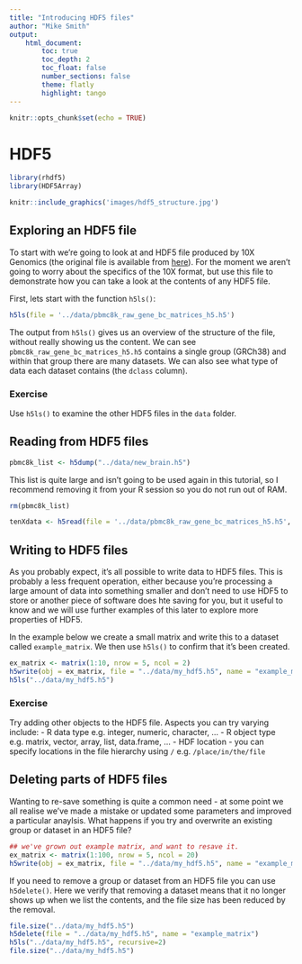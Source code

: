 ```yaml
---
title: "Introducing HDF5 files"
author: "Mike Smith"
output: 
    html_document:
        toc: true
        toc_depth: 2
        toc_float: false
        number_sections: false
        theme: flatly
        highlight: tango
---
```


```r
knitr::opts_chunk$set(echo = TRUE)
```

# HDF5

```r
library(rhdf5)
library(HDF5Array)
```

```r
knitr::include_graphics('images/hdf5_structure.jpg')
```

## Exploring an HDF5 file

To start with we're going to look at and HDF5 file produced by 10X Genomics (the original file is available from [here](https://support.10xgenomics.com/single-cell-gene-expression/datasets/2.1.0/pbmc8k)).  For the moment we aren't going to worry about the specifics of the 10X format, but use this file to demonstrate how you can take a look at the contents of any HDF5 file.

First, lets start with the function `h5ls()`:

```r
h5ls(file = '../data/pbmc8k_raw_gene_bc_matrices_h5.h5')
```

The output from `h5ls()` gives us an overview of the structure of the file, without really showing us the content.  We can see `pbmc8k_raw_gene_bc_matrices_h5.h5` contains a single group (GRCh38) and within that group there are many datasets.  We can also see what type of data each dataset contains (the `dclass` column).

### Exercise

Use `h5ls()` to examine the other HDF5 files in the `data` folder.

## Reading from HDF5 files


```r
pbmc8k_list <- h5dump("../data/new_brain.h5")
```

This list is quite large and isn't going to be used again in this tutorial, so I recommend removing it from your R session so you do not run out of RAM.

```r
rm(pbmc8k_list)
```


```r
tenXdata <- h5read(file = '../data/pbmc8k_raw_gene_bc_matrices_h5.h5', name = "/GRCh38/data")
```


## Writing to HDF5 files

As you probably expect, it's all possible to write data to HDF5 files.  This is probably a less frequent operation, either because you're processing a large amount of data into something smaller and don't need to use HDF5 to store or another piece of software does hte saving for you, but it useful to know and we will use further examples of this later to explore more properties of HDF5.

In the example below we create a small matrix and write this to a dataset called `example_matrix`.  We then use `h5ls()` to confirm that it's been created.

```r
ex_matrix <- matrix(1:10, nrow = 5, ncol = 2)
h5write(obj = ex_matrix, file = "../data/my_hdf5.h5", name = "example_matrix")
h5ls("../data/my_hdf5.h5")
```


### Exercise 

Try adding other objects to the HDF5 file.  Aspects you can try varying include:
-  R data type e.g. integer, numeric, character, ...
-  R object type e.g. matrix, vector, array, list, data.frame, ...
-  HDF location - you can specify locations in the file hierarchy using `/` e.g. `/place/in/the/file`


## Deleting parts of HDF5 files

Wanting to re-save something is quite a common need - at some point we all realise we've made a mistake or updated some parameters and improved a particular anaylsis. What happens if you try and overwrite an existing group or dataset in an HDF5 file?  

```r
## we've grown out example matrix, and want to resave it.
ex_matrix <- matrix(1:100, nrow = 5, ncol = 20)
h5write(obj = ex_matrix, file = "../data/my_hdf5.h5", name = "example_matrix")
```


If you need to remove a group or dataset from an HDF5 file you can use `h5delete()`.  Here we verify that removing a dataset means that it no longer shows up when we list the contents, and the file size has been reduced by the removal.


```r
file.size("../data/my_hdf5.h5")
h5delete(file = "../data/my_hdf5.h5", name = "example_matrix")
h5ls("../data/my_hdf5.h5", recursive=2)
file.size("../data/my_hdf5.h5")
```




